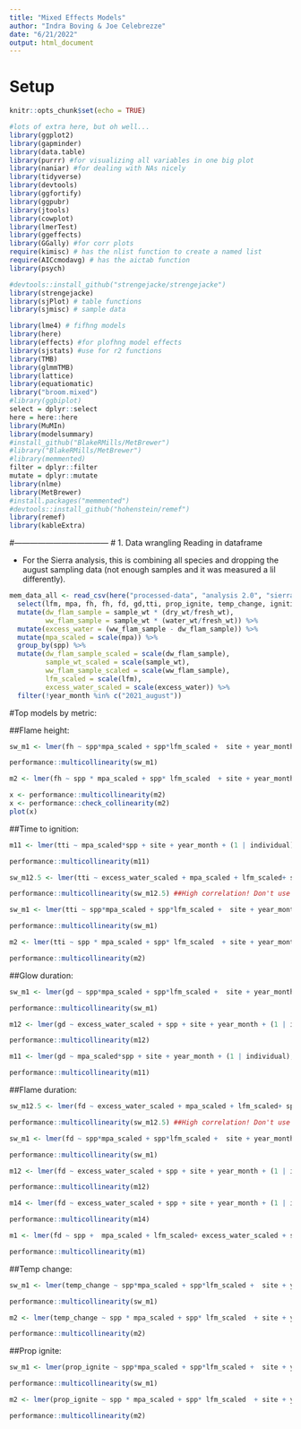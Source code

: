 ```yaml
---
title: "Mixed Effects Models"
author: "Indra Boving & Joe Celebrezze"
date: "6/21/2022"
output: html_document
---
```


# Setup
```r
knitr::opts_chunk$set(echo = TRUE)

#lots of extra here, but oh well... 
library(ggplot2)
library(gapminder)
library(data.table)
library(purrr) #for visualizing all variables in one big plot
library(naniar) #for dealing with NAs nicely 
library(tidyverse)
library(devtools)
library(ggfortify)
library(ggpubr)
library(jtools)
library(cowplot)
library(lmerTest)
library(ggeffects)  
library(GGally) #for corr plots
require(kimisc) # has the nlist function to create a named list
require(AICcmodavg) # has the aictab function
library(psych)

#devtools::install_github("strengejacke/strengejacke")
library(strengejacke)
library(sjPlot) # table functions
library(sjmisc) # sample data

library(lme4) # fifhng models
library(here)
library(effects) #for plofhng model effects
library(sjstats) #use for r2 functions
library(TMB)
library(glmmTMB)
library(lattice)
library(equatiomatic)
library("broom.mixed")
#library(ggbiplot)
select = dplyr::select
here = here::here
library(MuMIn)
library(modelsummary)
#install_github("BlakeRMills/MetBrewer") 
#library("BlakeRMills/MetBrewer")
#library(memmented)
filter = dplyr::filter
mutate = dplyr::mutate
library(nlme)
library(MetBrewer)
#install.packages("memmented")
#devtools::install_github("hohenstein/remef")
library(remef)
library(kableExtra)
```

#------------------------------------
# 1. Data wrangling
Reading in dataframe

- For the Sierra analysis, this is combining all species and dropping the august sampling data (not enough samples and it was measured a lil differently). 

```r
mem_data_all <- read_csv(here("processed-data", "analysis 2.0", "sierra_flam_data_all.csv")) %>% 
  select(lfm, mpa, fh, fh, fd, gd,tti, prop_ignite, temp_change, ignition, sample_wt, dry_wt, fresh_wt, water_wt, location, site, year_month, spp, individual) %>% 
  mutate(dw_flam_sample = sample_wt * (dry_wt/fresh_wt),
         ww_flam_sample = sample_wt * (water_wt/fresh_wt)) %>% 
  mutate(excess_water = (ww_flam_sample - dw_flam_sample)) %>% 
  mutate(mpa_scaled = scale(mpa)) %>% 
  group_by(spp) %>% 
  mutate(dw_flam_sample_scaled = scale(dw_flam_sample), 
         sample_wt_scaled = scale(sample_wt), 
         ww_flam_sample_scaled = scale(ww_flam_sample),
         lfm_scaled = scale(lfm), 
         excess_water_scaled = scale(excess_water)) %>% 
  filter(!year_month %in% c("2021_august"))
```

#Top models by metric: 

##Flame height: 

```r
sw_m1 <- lmer(fh ~ spp*mpa_scaled + spp*lfm_scaled +  site + year_month + sample_wt_scaled + (1 | individual), data = mem_data_all)

performance::multicollinearity(sw_m1)
```

```r
m2 <- lmer(fh ~ spp * mpa_scaled + spp* lfm_scaled  + site + year_month + (1 | individual), data = mem_data_all)

x <- performance::multicollinearity(m2)
x <- performance::check_collinearity(m2)
plot(x)
```

##Time to ignition: 

```r
m11 <- lmer(tti ~ mpa_scaled*spp + site + year_month + (1 | individual), data = mem_data_all)

performance::multicollinearity(m11)
```

```r
sw_m12.5 <- lmer(tti ~ excess_water_scaled + mpa_scaled + lfm_scaled+ spp + site + year_month + sample_wt_scaled + (1 | individual), data = mem_data_all)

performance::multicollinearity(sw_m12.5) ##High correlation! Don't use
```

```r
sw_m1 <- lmer(tti ~ spp*mpa_scaled + spp*lfm_scaled +  site + year_month + sample_wt_scaled + (1 | individual), data = mem_data_all)

performance::multicollinearity(sw_m1)
```

```r
m2 <- lmer(tti ~ spp * mpa_scaled + spp* lfm_scaled  + site + year_month + (1 | individual), data = mem_data_all)

performance::multicollinearity(m2)
```

##Glow duration: 

```r
sw_m1 <- lmer(gd ~ spp*mpa_scaled + spp*lfm_scaled +  site + year_month + sample_wt_scaled + (1 | individual), data = mem_data_all)

performance::multicollinearity(sw_m1)
```

```r
m12 <- lmer(gd ~ excess_water_scaled + spp + site + year_month + (1 | individual), data = mem_data_all)

performance::multicollinearity(m12)
```

```r
m11 <- lmer(gd ~ mpa_scaled*spp + site + year_month + (1 | individual), data = mem_data_all)

performance::multicollinearity(m11)
```

##Flame duration: 

```r
sw_m12.5 <- lmer(fd ~ excess_water_scaled + mpa_scaled + lfm_scaled+ spp + site + year_month + sample_wt_scaled + (1 | individual), data = mem_data_all)

performance::multicollinearity(sw_m12.5) ##High correlation! Don't use
```

```r
sw_m1 <- lmer(fd ~ spp*mpa_scaled + spp*lfm_scaled +  site + year_month + sample_wt_scaled + (1 | individual), data = mem_data_all)

performance::multicollinearity(sw_m1)
```

```r
m12 <- lmer(fd ~ excess_water_scaled + spp + site + year_month + (1 | individual), data = mem_data_all)

performance::multicollinearity(m12)
```

```r
m14 <- lmer(fd ~ excess_water_scaled + spp + site + year_month + (1 | individual), data = mem_data_all)

performance::multicollinearity(m14)
```

```r
m1 <- lmer(fd ~ spp +  mpa_scaled + lfm_scaled+ excess_water_scaled + site + year_month + (1 | individual), data = mem_data_all)

performance::multicollinearity(m1)
```

##Temp change: 

```r
sw_m1 <- lmer(temp_change ~ spp*mpa_scaled + spp*lfm_scaled +  site + year_month + sample_wt_scaled + (1 | individual), data = mem_data_all)

performance::multicollinearity(sw_m1)
```

```r
m2 <- lmer(temp_change ~ spp * mpa_scaled + spp* lfm_scaled  + site + year_month + (1 | individual), data = mem_data_all)

performance::multicollinearity(m2)
```

##Prop ignite: 

```r
sw_m1 <- lmer(prop_ignite ~ spp*mpa_scaled + spp*lfm_scaled +  site + year_month + sample_wt_scaled + (1 | individual), data = mem_data_all)

performance::multicollinearity(sw_m1)
```

```r
m2 <- lmer(prop_ignite ~ spp * mpa_scaled + spp* lfm_scaled  + site + year_month + (1 | individual), data = mem_data_all)

performance::multicollinearity(m2)
```
